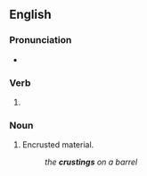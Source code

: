 ==English==

===Pronunciation===
* {{IPA|/ˈkɹʌstɪŋ/|lang=en}}

===Verb===
{{head|en|present participle}}

# {{present participle of|crust|lang=en|nocat=1}}

===Noun===
{{en-noun}}

# Encrusted material.
#: ''the '''crustings''' on a barrel''